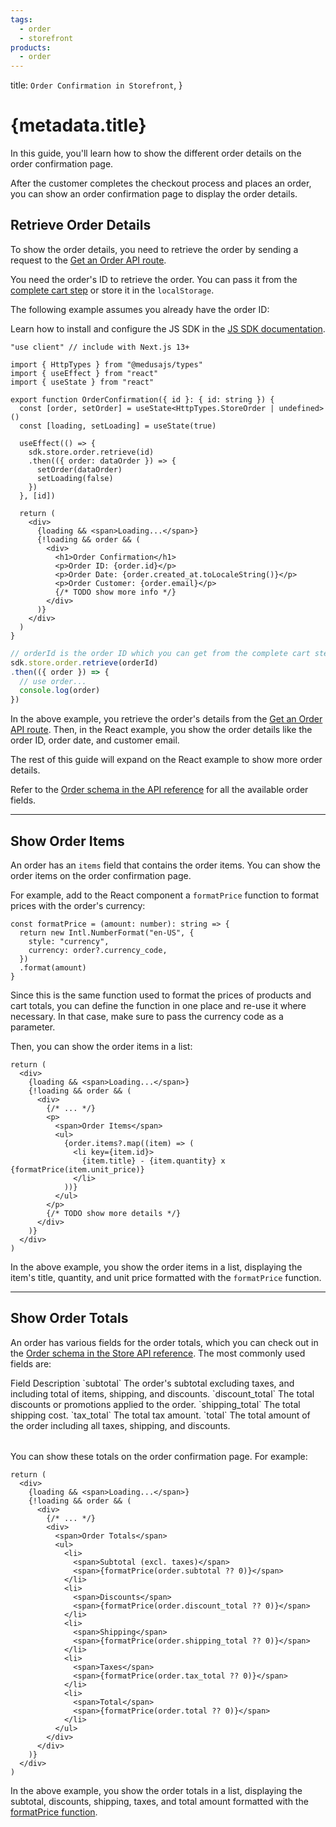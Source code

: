 ```yaml
---
tags:
  - order
  - storefront
products:
  - order
---
```



  title: `Order Confirmation in Storefront`,
}

# {metadata.title}

In this guide, you'll learn how to show the different order details on the order confirmation page.

After the customer completes the checkout process and places an order, you can show an order confirmation page to display the order details.

## Retrieve Order Details

To show the order details, you need to retrieve the order by sending a request to the [Get an Order API route](!api!/store#orders_getordersid).

You need the order's ID to retrieve the order. You can pass it from the [complete cart step](../complete-cart/page.mdx) or store it in the `localStorage`.

The following example assumes you already have the order ID:

<Note title="Tip">

Learn how to install and configure the JS SDK in the [JS SDK documentation](../../../js-sdk/page.mdx).

</Note>

<CodeTabs group="store-request">
  <CodeTab label="React" value="react">

```tsx
"use client" // include with Next.js 13+

import { HttpTypes } from "@medusajs/types"
import { useEffect } from "react"
import { useState } from "react"

export function OrderConfirmation({ id }: { id: string }) {
  const [order, setOrder] = useState<HttpTypes.StoreOrder | undefined>()
  const [loading, setLoading] = useState(true)

  useEffect(() => {
    sdk.store.order.retrieve(id)
    .then(({ order: dataOrder }) => {
      setOrder(dataOrder)
      setLoading(false)
    })
  }, [id])
  
  return (
    <div>
      {loading && <span>Loading...</span>}
      {!loading && order && (
        <div>
          <h1>Order Confirmation</h1>
          <p>Order ID: {order.id}</p>
          <p>Order Date: {order.created_at.toLocaleString()}</p>
          <p>Order Customer: {order.email}</p>
          {/* TODO show more info */}
        </div>
      )}
    </div>
  )
}
```

  </CodeTab>
  <CodeTab label="JS SDK" value="js-sdk">

```ts
// orderId is the order ID which you can get from the complete cart step
sdk.store.order.retrieve(orderId)
.then(({ order }) => {
  // use order...
  console.log(order)
})
```

  </CodeTab>
</CodeTabs>

In the above example, you retrieve the order's details from the [Get an Order API route](!api!/store#orders_getordersid). Then, in the React example, you show the order details like the order ID, order date, and customer email.

The rest of this guide will expand on the React example to show more order details.

<Note title="Tip">

Refer to the [Order schema in the API reference](!api!/store#orders_order_schema) for all the available order fields.

</Note>

---

## Show Order Items

An order has an `items` field that contains the order items. You can show the order items on the order confirmation page.

For example, add to the React component a `formatPrice` function to format prices with the order's currency:

```tsx
const formatPrice = (amount: number): string => {
  return new Intl.NumberFormat("en-US", {
    style: "currency",
    currency: order?.currency_code,
  })
  .format(amount)
}
```

Since this is the same function used to format the prices of products and cart totals, you can define the function in one place and re-use it where necessary. In that case, make sure to pass the currency code as a parameter.

Then, you can show the order items in a list:

```tsx
return (
  <div>
    {loading && <span>Loading...</span>}
    {!loading && order && (
      <div>
        {/* ... */}
        <p>
          <span>Order Items</span>
          <ul>
            {order.items?.map((item) => (
              <li key={item.id}>
                {item.title} - {item.quantity} x {formatPrice(item.unit_price)}
              </li>
            ))}
          </ul>
        </p>
        {/* TODO show more details */}
      </div>
    )}
  </div>
)
```

In the above example, you show the order items in a list, displaying the item's title, quantity, and unit price formatted with the `formatPrice` function.

---

## Show Order Totals

An order has various fields for the order totals, which you can check out in the [Order schema in the Store API reference](https://docs.medusajs.com/api/store#orders_order_schema). The most commonly used fields are:

<Table>
  <Table.Header>
    <Table.Row>
      <Table.HeaderCell>Field</Table.HeaderCell>
      <Table.HeaderCell>Description</Table.HeaderCell>
    </Table.Row>
  </Table.Header>
  <Table.Body>
    <Table.Row>
      <Table.Cell>
        `subtotal`
      </Table.Cell>
      <Table.Cell>
        The order's subtotal excluding taxes, and including total of items, shipping, and discounts.
      </Table.Cell>
    </Table.Row>
    <Table.Row>
      <Table.Cell>
      `discount_total`
      </Table.Cell>
      <Table.Cell>
        The total discounts or promotions applied to the order.
      </Table.Cell>
    </Table.Row>
    <Table.Row>
      <Table.Cell>
        `shipping_total`
      </Table.Cell>
      <Table.Cell>
        The total shipping cost.
      </Table.Cell>
    </Table.Row>
    <Table.Row>
      <Table.Cell>
        `tax_total`
      </Table.Cell>
      <Table.Cell>
        The total tax amount.
      </Table.Cell>
    </Table.Row>
    <Table.Row>
      <Table.Cell>
        `total`
      </Table.Cell>
      <Table.Cell>
        The total amount of the order including all taxes, shipping, and discounts.
      </Table.Cell>
    </Table.Row>
  </Table.Body>
</Table>

You can show these totals on the order confirmation page. For example:

```tsx
return (
  <div>
    {loading && <span>Loading...</span>}
    {!loading && order && (
      <div>
        {/* ... */}
        <div>
          <span>Order Totals</span>
          <ul>
            <li>
              <span>Subtotal (excl. taxes)</span>
              <span>{formatPrice(order.subtotal ?? 0)}</span>
            </li>
            <li>
              <span>Discounts</span>
              <span>{formatPrice(order.discount_total ?? 0)}</span>
            </li>
            <li>
              <span>Shipping</span>
              <span>{formatPrice(order.shipping_total ?? 0)}</span>
            </li>
            <li>
              <span>Taxes</span>
              <span>{formatPrice(order.tax_total ?? 0)}</span>
            </li>
            <li>
              <span>Total</span>
              <span>{formatPrice(order.total ?? 0)}</span>
            </li>
          </ul>
        </div>
      </div>
    )}
  </div>
)
```

In the above example, you show the order totals in a list, displaying the subtotal, discounts, shipping, taxes, and total amount formatted with the [formatPrice function](#show-order-items).
